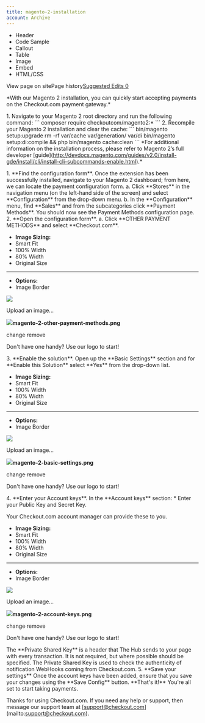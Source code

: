 ```yaml
---
title: magento-2-installation
account: Archive
---
```


*   Header
*   Code Sample
*   Callout
*   Table
*   Image
*   Embed
*   HTML/CSS

View page on sitePage history[Suggested Edits 0](/project/checkoutdocs-legacy/v1.9/suggested)

\*With our Magento 2 installation, you can quickly start accepting payments on the Checkout.com payment gateway.\* 

1\. Navigate to your Magento 2 root directory and run the following command: \`\`\` composer require checkoutcom/magento2:\* \`\`\` 2. Recompile your Magento 2 installation and clear the cache: \`\`\` bin/magento setup:upgrade rm -rf var/cache var/generation/ var/di bin/magento setup:di:compile && php bin/magento cache:clean \`\`\` \*For additional information on the installation process, please refer to Magento 2’s full developer \[guide\](http://devdocs.magento.com/guides/v2.0/install-gde/install/cli/install-cli-subcommands-enable.html).\* 

1\. \*\*Find the configuration form\*\*. Once the extension has been successfully installed, navigate to your Magento 2 dashboard; from here, we can locate the payment configuration form. a. Click \*\*Stores\*\* in the navigation menu (on the left-hand side of the screen) and select \*\*Configuration\*\* from the drop-down menu. b. In the \*\*Configuration\*\* menu, find \*\*Sales\*\* and from the subcategories click \*\*Payment Methods\*\*. You should now see the Payment Methods configuration page. 2. \*\*Open the configuration form\*\*. a. Click \*\*OTHER PAYMENT METHODS\*\* and select \*\*Checkout.com\*\*. 

*   **Image Sizing:**
*    Smart Fit
*    100% Width
*    80% Width
*    Original Size
*   * * *
    
*   **Options:**
*    Image Border

![](https://files.readme.io/5f6bdf3-magento-2-other-payment-methods.png)

Upload an image...

![](https://files.readme.io/5f6bdf3-magento-2-other-payment-methods.png)**magento-2-other-payment-methods.png**

change·remove

Don't have one handy? Use our logo to start!

3\. \*\*Enable the solution\*\*. Open up the \*\*Basic Settings\*\* section and for \*\*Enable this Solution\*\* select \*\*Yes\*\* from the drop-down list. 

*   **Image Sizing:**
*    Smart Fit
*    100% Width
*    80% Width
*    Original Size
*   * * *
    
*   **Options:**
*    Image Border

![](https://files.readme.io/e742e37-magento-2-basic-settings.png)

Upload an image...

![](https://files.readme.io/e742e37-magento-2-basic-settings.png)**magento-2-basic-settings.png**

change·remove

Don't have one handy? Use our logo to start!

4\. \*\*Enter your Account keys\*\*. In the \*\*Account keys\*\* section: \* Enter your Public Key and Secret Key. 

Your Checkout.com account manager can provide these to you. 

*   **Image Sizing:**
*    Smart Fit
*    100% Width
*    80% Width
*    Original Size
*   * * *
    
*   **Options:**
*    Image Border

![](https://files.readme.io/9d17df0-magento-2-account-keys.png)

Upload an image...

![](https://files.readme.io/9d17df0-magento-2-account-keys.png)**magento-2-account-keys.png**

change·remove

Don't have one handy? Use our logo to start!

The \*\*Private Shared Key\*\* is a header that The Hub sends to your page with every transaction. It is not required, but where possible should be specified. The Private Shared Key is used to check the authenticity of notification WebHooks coming from Checkout.com. 5. \*\*Save your settings\*\* Once the account keys have been added, ensure that you save your changes using the \*\*Save Config\*\* button. \*\*That's it!\*\* You're all set to start taking payments. 

Thanks for using Checkout.com. If you need any help or support, then message our support team at \[support@checkout.com\](mailto:support@checkout.com).